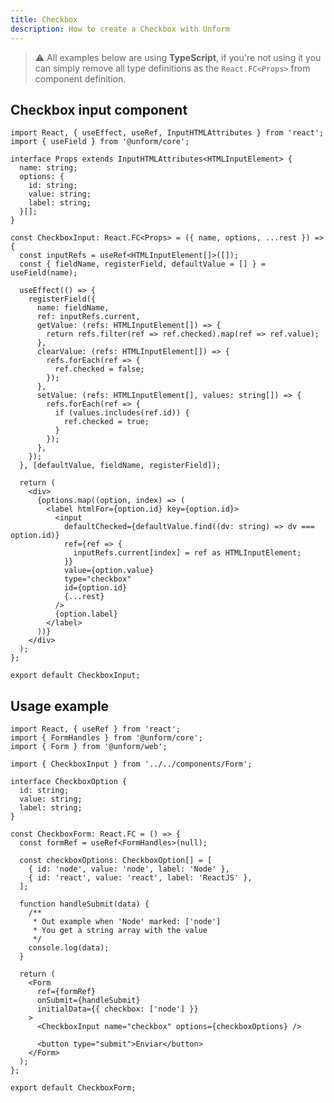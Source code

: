 ```yaml
---
title: Checkbox
description: How to create a Checkbox with Unform
---
```


> ⚠️ All examples below are using **TypeScript**, if you're not using it you can simply remove all type definitions as the `React.FC<Props>` from component definition.

## Checkbox input component

```tsx lineNumbers=true
import React, { useEffect, useRef, InputHTMLAttributes } from 'react';
import { useField } from '@unform/core';

interface Props extends InputHTMLAttributes<HTMLInputElement> {
  name: string;
  options: {
    id: string;
    value: string;
    label: string;
  }[];
}

const CheckboxInput: React.FC<Props> = ({ name, options, ...rest }) => {
  const inputRefs = useRef<HTMLInputElement[]>([]);
  const { fieldName, registerField, defaultValue = [] } = useField(name);

  useEffect(() => {
    registerField({
      name: fieldName,
      ref: inputRefs.current,
      getValue: (refs: HTMLInputElement[]) => {
        return refs.filter(ref => ref.checked).map(ref => ref.value);
      },
      clearValue: (refs: HTMLInputElement[]) => {
        refs.forEach(ref => {
          ref.checked = false;
        });
      },
      setValue: (refs: HTMLInputElement[], values: string[]) => {
        refs.forEach(ref => {
          if (values.includes(ref.id)) {
            ref.checked = true;
          }
        });
      },
    });
  }, [defaultValue, fieldName, registerField]);

  return (
    <div>
      {options.map((option, index) => (
        <label htmlFor={option.id} key={option.id}>
          <input
            defaultChecked={defaultValue.find((dv: string) => dv === option.id)}
            ref={ref => {
              inputRefs.current[index] = ref as HTMLInputElement;
            }}
            value={option.value}
            type="checkbox"
            id={option.id}
            {...rest}
          />
          {option.label}
        </label>
      ))}
    </div>
  );
};

export default CheckboxInput;
```

## Usage example

```tsx lineNumbers=true
import React, { useRef } from 'react';
import { FormHandles } from '@unform/core';
import { Form } from '@unform/web';

import { CheckboxInput } from '../../components/Form';

interface CheckboxOption {
  id: string;
  value: string;
  label: string;
}

const CheckboxForm: React.FC = () => {
  const formRef = useRef<FormHandles>(null);

  const checkboxOptions: CheckboxOption[] = [
    { id: 'node', value: 'node', label: 'Node' },
    { id: 'react', value: 'react', label: 'ReactJS' },
  ];

  function handleSubmit(data) {
    /**
     * Out example when 'Node' marked: ['node']
     * You get a string array with the value
     */
    console.log(data);
  }

  return (
    <Form
      ref={formRef}
      onSubmit={handleSubmit}
      initialData={{ checkbox: ['node'] }}
    >
      <CheckboxInput name="checkbox" options={checkboxOptions} />

      <button type="submit">Enviar</button>
    </Form>
  );
};

export default CheckboxForm;
```
